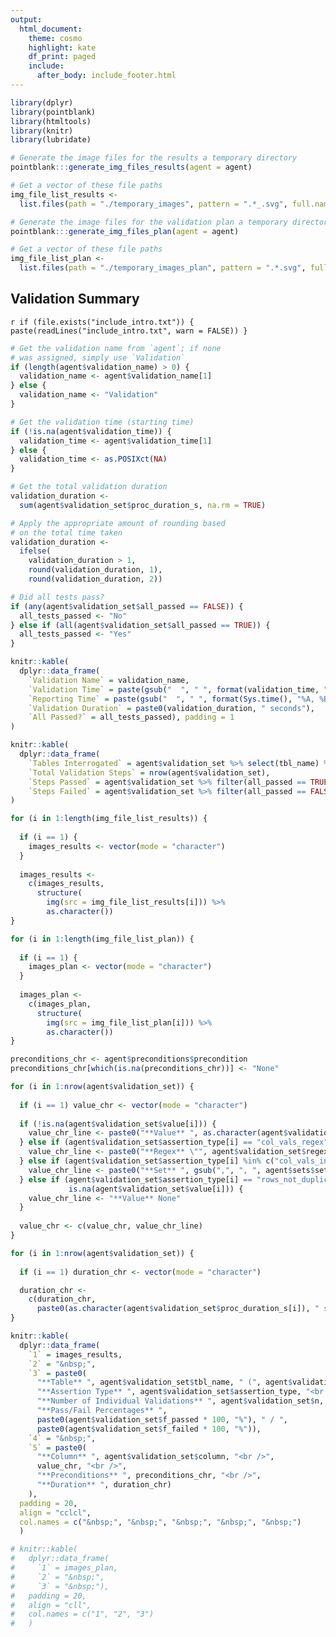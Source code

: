```yaml
---
output:
  html_document:
    theme: cosmo
    highlight: kate
    df_print: paged
    include:
      after_body: include_footer.html
---
```


```r
library(dplyr)
library(pointblank)
library(htmltools)
library(knitr)
library(lubridate)
```

```r

# Generate the image files for the results a temporary directory
pointblank:::generate_img_files_results(agent = agent)

# Get a vector of these file paths
img_file_list_results <-
  list.files(path = "./temporary_images", pattern = ".*_.svg", full.names = TRUE)

# Generate the image files for the validation plan a temporary directory
pointblank:::generate_img_files_plan(agent = agent)

# Get a vector of these file paths
img_file_list_plan <-
  list.files(path = "./temporary_images_plan", pattern = ".*.svg", full.names = TRUE)
```

## Validation Summary

`r if (file.exists("include_intro.txt")) { paste(readLines("include_intro.txt", warn = FALSE)) }`

```r
# Get the validation name from `agent`; if none
# was assigned, simply use `Validation`
if (length(agent$validation_name) > 0) {
  validation_name <- agent$validation_name[1]
} else {
  validation_name <- "Validation"
}

# Get the validation time (starting time)
if (!is.na(agent$validation_time)) {
  validation_time <- agent$validation_time[1]
} else {
  validation_time <- as.POSIXct(NA)
}

# Get the total validation duration
validation_duration <-
  sum(agent$validation_set$proc_duration_s, na.rm = TRUE)

# Apply the appropriate amount of rounding based
# on the total time taken
validation_duration <-
  ifelse(
    validation_duration > 1,
    round(validation_duration, 1),
    round(validation_duration, 2))

# Did all tests pass?
if (any(agent$validation_set$all_passed == FALSE)) {
  all_tests_passed <- "No"
} else if (all(agent$validation_set$all_passed == TRUE)) {
  all_tests_passed <- "Yes"
}
```


```r
knitr::kable(
  dplyr::data_frame(
    `Validation Name` = validation_name,
    `Validation Time` = paste(gsub("  ", " ", format(validation_time, "%A, %B %d, %Y at %l:%M")), toupper(format(validation_time, "%p")), collapse = ""),
    `Reporting Time` = paste(gsub("  ", " ", format(Sys.time(), "%A, %B %d, %Y at %l:%M")), toupper(format(Sys.time(), "%p")), collapse = ""),
    `Validation Duration` = paste0(validation_duration, " seconds"),
    `All Passed?` = all_tests_passed), padding = 1
)
```

```r
knitr::kable(
  dplyr::data_frame(
    `Tables Interrogated` = agent$validation_set %>% select(tbl_name) %>% distinct() %>% .$tbl_name %>% paste(collapse = ", "),
    `Total Validation Steps` = nrow(agent$validation_set),
    `Steps Passed` = agent$validation_set %>% filter(all_passed == TRUE) %>% nrow(),
    `Steps Failed` = agent$validation_set %>% filter(all_passed == FALSE) %>% nrow())
)
```


```r
for (i in 1:length(img_file_list_results)) {
  
  if (i == 1) {
    images_results <- vector(mode = "character")
  }
  
  images_results <- 
    c(images_results,
      structure(
        img(src = img_file_list_results[i])) %>%
        as.character())
}

for (i in 1:length(img_file_list_plan)) {
  
  if (i == 1) {
    images_plan <- vector(mode = "character")
  }
  
  images_plan <- 
    c(images_plan,
      structure(
        img(src = img_file_list_plan[i])) %>%
        as.character())
}
```

```r
preconditions_chr <- agent$preconditions$precondition
preconditions_chr[which(is.na(preconditions_chr))] <- "None"
```

```r

for (i in 1:nrow(agent$validation_set)) {
  
  if (i == 1) value_chr <- vector(mode = "character")
  
  if (!is.na(agent$validation_set$value[i])) {
    value_chr_line <- paste0("**Value** ", as.character(agent$validation_set$value[i]))
  } else if (agent$validation_set$assertion_type[i] == "col_vals_regex") {
    value_chr_line <- paste0("**Regex** \"", agent$validation_set$regex[i], "\"")
  } else if (agent$validation_set$assertion_type[i] %in% c("col_vals_in_set", "col_vals_not_in_set")) {
    value_chr_line <- paste0("**Set** ", gsub(",", ", ", agent$sets$set[i]))
  } else if (agent$validation_set$assertion_type[i] == "rows_not_duplicated" |
             is.na(agent$validation_set$value[i])) {
    value_chr_line <- "**Value** None"
  }
 
  value_chr <- c(value_chr, value_chr_line)
}
```

```r

for (i in 1:nrow(agent$validation_set)) {
  
  if (i == 1) duration_chr <- vector(mode = "character")

  duration_chr <- 
    c(duration_chr,
      paste0(as.character(agent$validation_set$proc_duration_s[i]), " s"))
}
```


```r
knitr::kable(
  dplyr::data_frame(
    `1` = images_results,
    `2` = "&nbsp;",
    `3` = paste0(
      "**Table** ", agent$validation_set$tbl_name, " (", agent$validation_set$db_type, ")<br />",
      "**Assertion Type** ", agent$validation_set$assertion_type, "<br />",
      "**Number of Individual Validations** ", agent$validation_set$n, "<br />",
      "**Pass/Fail Percentages** ",
      paste0(agent$validation_set$f_passed * 100, "%"), " / ",
      paste0(agent$validation_set$f_failed * 100, "%")),
    `4` = "&nbsp;",
    `5` = paste0(
      "**Column** ", agent$validation_set$column, "<br />",
      value_chr, "<br />",
      "**Preconditions** ", preconditions_chr, "<br />",
      "**Duration** ", duration_chr)
    ), 
  padding = 20,
  align = "cclcl",
  col.names = c("&nbsp;", "&nbsp;", "&nbsp;", "&nbsp;", "&nbsp;")
  )
```

```r
# knitr::kable(
#   dplyr::data_frame(
#     `1` = images_plan,
#     `2` = "&nbsp;",
#     `3` = "&nbsp;"), 
#   padding = 20,
#   align = "cll",
#   col.names = c("1", "2", "3")
#   )
```
